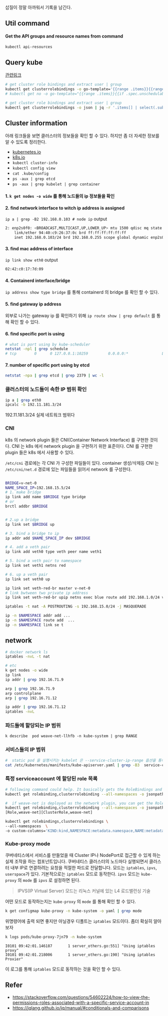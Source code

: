 삽질이 정말 아까워서 기록을 남긴다.
## Util command

####  Get the API groups and resource names from command
```sh
kubectl api-resources
```


## Query kube
[관련링크](https://jqlang.github.io/jq/manual/#conditionals-and-comparisons)
```sh
# get cluster role bindings and extract user | group
kubectl get clusterrolebindings -o go-template='{{range .items}}{{range .subjects}}{{.kind}}-{{.name}} {{end}} {{" - "}} {{.metadata.name}} {{"\n"}}{{end}}' | grep "^Group-system:masters"
# kubectl get no -o go-template="{{range .items}}{{if .spec.unschedulable}}{{.metadata.name}} {{.spec.externalID}}:{{end}}{{end}}" | tr ":" "\n"$
```

```sh
# get cluster role bindings and extract user | group
kubectl get clusterrolebindings -o json | jq -r '.items[] | select(.subjects != null)  | .subjects[] |select(.name=="system:masters")'

```



## Cluster information
아래 링크들을 보면 클러스터의 정보들을 확인 할 수 있다.
하지만 좀 더 자세한 정보를 알 수 있도록 정리한다.

- [kubernetes.io](https://kubernetes.io/docs/reference/kubectl/quick-reference/#kubectl-context-and-configuration)
- [k8s.io](https://kubernetes.io/docs/reference/generated/kubectl/kubectl-commands#-em-cluster-info-em-)
- `kubectl cluster-info`
- `kubectl config view`
- `cat .kube/config`
- `ps -aux | grep etcd`
- `ps -aux | grep kubelet | grep container`


#### 1. `k get nodes -o wide` 를 통해 노드들의 ip 정보들을 확인
#### 2. find network interface to witch ip address is assigned
`ip a | grep -B2 192.168.0.103 # node ip`
 output
```sh
2: enp2s0f0: <BROADCAST,MULTICAST,UP,LOWER_UP> mtu 1500 qdisc mq state UP group default qlen 1000
    link/ether 94:40:c9:26:37:0c brd ff:ff:ff:ff:ff:ff
    inet 192.168.0.103/24 brd 192.168.0.255 scope global dynamic enp2s0f0
```
#### 3. find mac address of interface 
`ip link show eth0`
output
```sh
02:42:c0:17:7d:09
```
#### 4. Containerd interface/bridge 
`ip address show type bridge` 를 통해 containerd 의 bridge 를 확인 할 수 있다.

#### 5. find gateway ip address
외부로 나가는 gateway ip 를 확인하기 위해 `ip route show | grep default` 를 통해 확인 할 수 있다.

#### 6. find specific port is using
```sh
# what is port using by kube-scheduler
netstat -npl | grep schedule
# tcp        0      0 127.0.0.1:10259         0.0.0.0:*               LISTEN      3683/kube-scheduler 
```
#### 7. number of specific port using by etcd
```sh
netstat -npa | grep etcd | grep 2379 | wc -l
```

###  클러스터의 노드들이 속한 IP 범위 확인
```sh
ip a | grep eth0
ipcalc -b 192.11.181.3/24
```
192.11.181.3/24 실제 네트워크 범위다

### CNI
k8s 의 network plugin 들은 CNI(Container Network Interface) 를 구현한 것이다. CNI 는 k8s 에서 network plugin 을 구현하기 위한 표준이다. CNI 를 구현한 plugin 들은 k8s 에서 사용할 수 있다.  

`/etc/cni` 경로에는 각 CNI 가 구성한 파일들이 있다.
container 생성/삭제등 CNI 는 `/etc/cni/net.d` 경로에 있는 파일들을 읽어서 network 를 구성한다. 

```sh

BRIDGE=v-net-0
NAME_SPACE_IP=192.168.15.5/24
# 1. make bridge
ip link add name $BRIDGE type bridge
# or
brctl addbr $BRIDGE


# 2.up a bridge
ip link set $BRIDGE up

# 3. bind a bridge to ip
ip addr add $NAME_SPACE_IP dev $BRIDGE

# 4. add a veth pair
ip link add veth0 type veth peer name veth1

# 5. bind a veth pair to namespace
ip link set veth1 netns red

# 6. up a veth pair
ip link set veth0 up

ip link set veth-red-br master v-net-0
# link bwtween two private ip address
ip link set veth-red-br upip netns exec blue route add 192.168.1.0/24 via 192.168.15.5 

iptables -t nat -A POSTROUTING -s 192.168.15.0/24 -j MASQUERADE

ip -n $NAMESPACE addr add ... 
ip -n $NAMESPACE route add  ...
ip -n $NAMESPACE link se t
```




## network
```sh
# docker network ls
iptables -nvL -t nat
```

```sh
# etc
k get nodes -o wide
ip link
ip addr | grep 192.16.71.9

arp | grep 192.16.71.9
arp controlplane
arp | grep 192.16.71.12

ip addr | grep 192.16.71.12
iptables -nvL
```


### 파드들에 할당되는 IP 범위
```
k describe  pod weave-net-llhfb -n kube-system | grep RANGE
``` 

### 서비스들의 IP 범위
```sh
#  static pod 을 실행시키는 kubelet 은 --service-cluster-ip-range 옵션을 통해 서비스들의 IP 범위를 지정한다.
cat /etc/kubernetes/manifests/kube-apiserver.yaml | grep -B3  service-cluster-ip-range
```

### 특정 serviceaccount 에 할당된 role 목록
```sh
# following command could help. It basically gets the RoleBindings and ClusterRoleBindings which .subjects[0] is the name of the ServiceAccoun
kubectl get rolebinding,clusterrolebinding --all-namespaces -o jsonpath='{range .items[?(@.subjects[0].name=="SERVICE_ACCOUNT_NAME")]}[{.roleRef.kind},{.roleRef.name}]{end}'

#  if weave-net is deployed as the network plugin, you can get the Role and ClusterRole used by the weave-net ServiceAccount:
kubectl get rolebinding,clusterrolebinding --all-namespaces -o jsonpath='{range .items[?(@.subjects[0].name=="weave-net")]}[{.roleRef.kind},{.roleRef.name}]{end}'
[Role,weave-net][ClusterRole,weave-net]
```

```sh
kubectl get rolebindings,clusterrolebindings \
--all-namespaces  \
-o custom-columns='KIND:kind,NAMESPACE:metadata.namespace,NAME:metadata.name,SERVICE_ACCOUNTS:subjects[?(@.kind=="ServiceAccount")].name'
```


### Kube-proxy mode
쿠버네티스에서 서비스를 만들었을 때 Cluster IP나 NodePort로 접근할 수 있게 하는 실제 조작을 하는 컴포넌트입니다. 쿠버네티스 클러스터의 노드마다 실행되면서 클러스터 내부 IP로 연결하려는 요청을 적절한 파드로 전달합니다.
모드는 `iptables`, `ipvs`, `userspace`가 있다. 기본적으로는 `iptables` 모드로 동작한다. `ipvs` 모드는 `kube-proxy` 의 `mode` 를 `ipvs` 로 설정하면 된다. 
> IPVS(IP Virtual Server) 모드는 리눅스 커널에 있는 L4 로드밸런싱 기술

어떤 모드로 동작하는지는 `kube-proxy` 의 `mode` 를 통해 확인 할 수 있다.
```sh
k get configmap kube-proxy -n kube-system -o yaml | grep mode
```
위명령어에 출력 되면 좋지만 아닐경우 디폴트는 `iptables` 모드이다.
좀더 확실히 알아보자
```sh
k logs pods/kube-proxy-7jn79 -n kube-system 
```
```
I0101 09:42:01.146187       1 server_others.go:551] "Using iptables proxy"
I0101 09:42:01.218006       1 server_others.go:190] "Using iptables Proxier"
```
이 로그를 통해 `iptables` 모드로 동작하는 것을 확인 할 수 있다.


## Refer
- https://stackoverflow.com/questions/54602224/how-to-view-the-permissions-roles-associated-with-a-specific-service-account-in
- https://jqlang.github.io/jq/manual/#conditionals-and-comparisons
